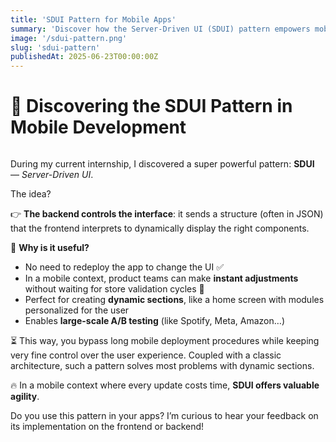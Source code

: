 ```yaml
---
title: 'SDUI Pattern for Mobile Apps'
summary: 'Discover how the Server-Driven UI (SDUI) pattern empowers mobile teams to update app interfaces instantly, without redeployment or app store delays. SDUI lets the backend define UI structure dynamically, enabling rapid A/B testing, personalized modules, and agile product changes—making it a powerful solution for dynamic sections and fast iteration in mobile development.'
image: '/sdui-pattern.png'
slug: 'sdui-pattern'
publishedAt: 2025-06-23T00:00:00Z
---
```



# 🚀 **Discovering the SDUI Pattern in Mobile Development**

<div className="flex w-full justify-center">
	<Image className="pb-9" src={'/sdui-pattern.png'} width={500} height={300} alt="" />
</div>

During my current internship, I discovered a super powerful pattern: **SDUI** — _Server-Driven UI_.

The idea?

👉 **The backend controls the interface**: it sends a structure (often in JSON) that the frontend interprets to dynamically display the right components.

🎯 **Why is it useful?**

- No need to redeploy the app to change the UI ✅
- In a mobile context, product teams can make **instant adjustments** without waiting for store validation cycles 📱
- Perfect for creating **dynamic sections**, like a home screen with modules personalized for the user
- Enables **large-scale A/B testing** (like Spotify, Meta, Amazon…)

⏳ This way, you bypass long mobile deployment procedures while keeping very fine control over the user experience. Coupled with a classic architecture, such a pattern solves most problems with dynamic sections.

🔥 In a mobile context where every update costs time, **SDUI offers valuable agility**.

Do you use this pattern in your apps? I’m curious to hear your feedback on its implementation on the frontend or backend!
